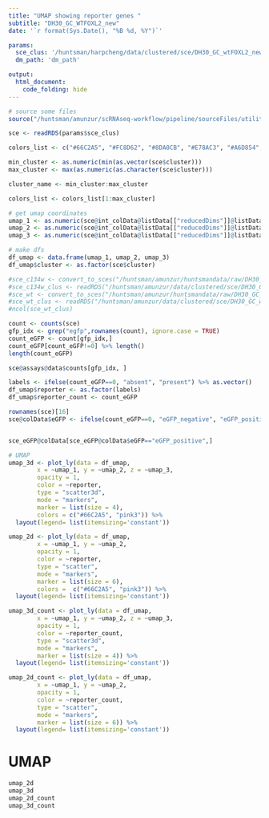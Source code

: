 ```yaml
---
title: "UMAP showing reporter genes "
subtitle: "DH30_GC_WTFOXL2_new"
date: '`r format(Sys.Date(), "%B %d, %Y")`'

params:
  sce_clus: '/huntsman/harpcheng/data/clustered/sce/DH30_GC_wtFOXL2_new/sce_clus.rds'
  dm_path: 'dm_path'

output: 
  html_document:
    code_folding: hide
---
```


```r

# source some files 
source("/huntsman/amunzur/scRNAseq-workflow/pipeline/sourceFiles/utilities.R")

```

```r

sce <- readRDS(params$sce_clus)

colors_list <- c("#66C2A5", "#FC8D62", "#8DA0CB", "#E78AC3", "#A6D854", "#FFD92F", "#E5C494", "#B3B3B3", '#E2201C', '#1D91C0', '#6B3E9A', '#32A028', "deepskyblue", "black")

min_cluster <- as.numeric(min(as.vector(sce$cluster)))
max_cluster <- max(as.numeric(as.character(sce$cluster)))

cluster_name <- min_cluster:max_cluster

colors_list <- colors_list[1:max_cluster]

```

```r

# get umap coordinates 
umap_1 <- as.numeric(sce@int_colData@listData[["reducedDims"]]@listData[["UMAP"]][, 1])
umap_2 <- as.numeric(sce@int_colData@listData[["reducedDims"]]@listData[["UMAP"]][, 2])
umap_3 <- as.numeric(sce@int_colData@listData[["reducedDims"]]@listData[["UMAP"]][, 3])

# make dfs 
df_umap <- data.frame(umap_1, umap_2, umap_3)
df_umap$cluster <- as.factor(sce$cluster)

```

```r

#sce_c134w <- convert_to_sces("/huntsman/amunzur/huntsmandata/raw/DH30_GC_C134WFOXL2", ids[[1]])
#sce_c134w_clus <- readRDS("/huntsman/amunzur/data/clustered/sce/DH30_GC_C134WFOXL2/sce_clus.rds")
#sce_wt <- convert_to_sces("/huntsman/amunzur/huntsmandata/raw/DH30_GC_wtFOXL2", ids[[2]])
#sce_wt_clus <- readRDS("/huntsman/amunzur/data/clustered/sce/DH30_GC_wtFOXL2/sce_clus.rds")
#ncol(sce_wt_clus)

count <- counts(sce)
gfp_idx <- grep("egfp",rownames(count), ignore.case = TRUE)
count_eGFP <- count[gfp_idx,]
count_eGFP[count_eGFP!=0] %>% length()
length(count_eGFP)

sce@assays@data$counts[gfp_idx, ]

labels <- ifelse(count_eGFP==0, "absent", "present") %>% as.vector()
df_umap$reporter <- as.factor(labels)
df_umap$reporter_count <- count_eGFP

rownames(sce)[16]
sce@colData$eGFP <- ifelse(count_eGFP==0, "eGFP_negative", "eGFP_positive")


sce_eGFP@colData[sce_eGFP@colData$eGFP=="eGFP_positive",] 

```

```r

# UMAP
umap_3d <- plot_ly(data = df_umap,
        x = ~umap_1, y = ~umap_2, z = ~umap_3,
        opacity = 1,
        color = ~reporter,
        type = "scatter3d",
        mode = "markers",
        marker = list(size = 4), 
        colors = c("#66C2A5", "pink3")) %>% 
  layout(legend= list(itemsizing='constant'))

umap_2d <- plot_ly(data = df_umap,
        x = ~umap_1, y = ~umap_2,
        opacity = 1,
        color = ~reporter,
        type = "scatter",
        mode = "markers",
        marker = list(size = 6), 
        colors =  c("#66C2A5", "pink3")) %>% 
  layout(legend= list(itemsizing='constant'))

umap_3d_count <- plot_ly(data = df_umap,
        x = ~umap_1, y = ~umap_2, z = ~umap_3,
        opacity = 1,
        color = ~reporter_count,
        type = "scatter3d",
        mode = "markers",
        marker = list(size = 4)) %>% 
  layout(legend= list(itemsizing='constant'))

umap_2d_count <- plot_ly(data = df_umap,
        x = ~umap_1, y = ~umap_2,
        opacity = 1,
        color = ~reporter_count,
        type = "scatter",
        mode = "markers",
        marker = list(size = 6)) %>% 
  layout(legend= list(itemsizing='constant'))

```

# UMAP
```r

umap_2d
umap_3d
umap_2d_count
umap_3d_count

```










